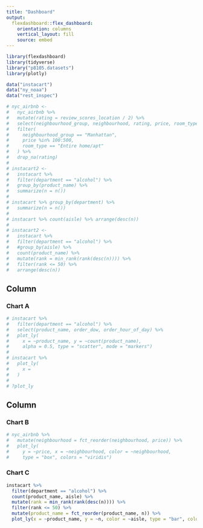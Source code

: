 ```yaml
---
title: "Dashboard"
output: 
  flexdashboard::flex_dashboard:
    orientation: columns
    vertical_layout: fill
    source: embed
---
```


```r
library(flexdashboard)
library(tidyverse)
library("p8105.datasets")
library(plotly)

data("instacart")
data("ny_noaa")
data("rest_inspec")
```


```r
# nyc_airbnb <- 
#   nyc_airbnb %>%
#   mutate(rating = review_scores_location / 2) %>%
#   select(neighbourhood_group, neighbourhood, rating, price, room_type, lat, long) %>%
#   filter(
#     neighbourhood_group == "Manhattan",
#     price %in% 100:500,
#     room_type == "Entire home/apt"
#   ) %>%
#   drop_na(rating)
# 
# instacart2 <-
#   instacart %>%
#   filter(department == "alcohol") %>%
#   group_by(product_name) %>%
#   summarize(n = n())
# 
# instacart %>% group_by(department) %>%
#   summarize(n = n())
# 
# instacart %>% count(aisle) %>% arrange(desc(n))
# 
# instacart2 <- 
#   instacart %>%
#   filter(department == "alcohol") %>%
#   #group_by(aisle) %>%
#   count(product_name) %>%
#   mutate(rank = min_rank(rank(desc(n)))) %>%
#   filter(rank <= 50) %>%
#   arrange(desc(n))
```

Column {data-width=650}
-----------------------------------------------------------------------

### Chart A

```r
# instacart %>%
#   filter(department == "alcohol") %>%
#   select(product_name, order_dow, order_hour_of_day) %>%
#   plot_ly(
#     x = ~product_name, y = ~count(product_name),
#     alpha = 0.5, type = "scatter", mode = "markers") 
# 
# instacart %>%
#   plot_ly(
#     x = 
#   )
# 
# ?plot_ly
```

Column {data-width=350}
-----------------------------------------------------------------------

### Chart B

```r
# nyc_airbnb %>%
#   mutate(neighbourhood = fct_reorder(neighbourhood, price)) %>%
#   plot_ly(
#     y = ~price, x = ~neighbourhood, color = ~neighbourhood,
#     type = "box", colors = "viridis")
```

### Chart C

```r
instacart %>% 
  filter(department == "alcohol") %>%
  count(product_name, aisle) %>% 
  mutate(rank = min_rank(rank(desc(n)))) %>%
  filter(rank <= 50) %>%
  mutate(product_name = fct_reorder(product_name, n)) %>% 
  plot_ly(x = ~product_name, y = ~n, color = ~aisle, type = "bar", colors = "viridis")
```